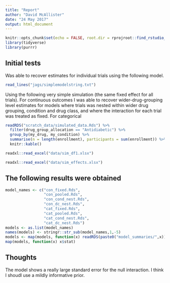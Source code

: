 ```yaml
---
title: "Report"
author: "David McAllister"
date: "24 May 2017"
output: html_document
---
```


```r
knitr::opts_chunk$set(echo = FALSE, root.dir = rprojroot::find_rstudio_root_file())
library(tidyverse)
library(purrr)
```

## Initial tests

Was able to recover estimates for individual trials using the following model.

```r
read_lines("jags/simplemodelstring.txt")
```

Using the following very simple simulation (the same fixed effect for all trials). For continuous outcomes I was able to recover wider-drug-grouping level estimates for models where trials was nested within wider drug grouping, condition and drug class, and where the interaction for each trial was treated as fixed. For categorical

```r
readRDS("scratch_data/simulated_data.Rds") %>% 
  filter(drug_group_allocation == "Antidiabetic") %>%
  group_by(my_drug, my_condition) %>%
  summarise(n = length(enrollment), participants = sum(enrollment)) %>% 
  knitr::kable()
```


```r
readxl::read_excel("data/sim_df1.xlsx")
```

```r
readxl::read_excel("data/sim_effects.xlsx")
```

## The following results were obtained

```r
model_names <- c("con_fixed.Rds",
                 "con_pooled.Rds",
                 "con_cond_nest.Rds",
                 "con_dc_nest.Rds",
                 "cat_fixed.Rds",
                 "cat_pooled.Rds",
                 "cat_cond_nest.Rds",
                 "cat_dc_nest.Rds")
models <- as.list(model_names)
names(models) <- stringr::str_sub(model_names,1,-5)
models <- map(models, function(x) readRDS(paste0("model_summaries/",x)))
map(models, function(x) x$stat)
```

## Thoughts

The model shows a really large standard error for the null interaction. I think I shoudl use a mildly informative prior. 